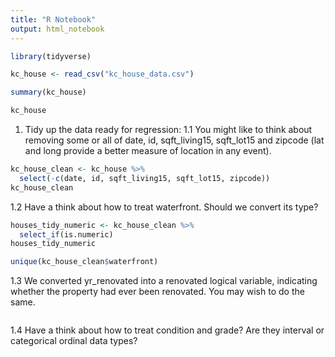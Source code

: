 ```yaml
---
title: "R Notebook"
output: html_notebook
---
```


```r
library(tidyverse)
```


```r
kc_house <- read_csv("kc_house_data.csv")

```

```r
summary(kc_house)

```

```r
kc_house
```

1. Tidy up the data ready for regression:
1.1 You might like to think about removing some or all of date, id, sqft_living15, sqft_lot15 and zipcode (lat and long provide a better measure of location in any event).
```r
kc_house_clean <- kc_house %>%
  select(-c(date, id, sqft_living15, sqft_lot15, zipcode))
kc_house_clean 

```

1.2 Have a think about how to treat waterfront. Should we convert its type?
```r
houses_tidy_numeric <- kc_house_clean %>%
  select_if(is.numeric)
houses_tidy_numeric
```

```r
unique(kc_house_clean$waterfront)
```


1.3 We converted yr_renovated into a renovated logical variable, indicating whether the property had ever been renovated. You may wish to do the same.
```r


```

1.4 Have a think about how to treat condition and grade? Are they interval or categorical ordinal data types?
```r


```





















